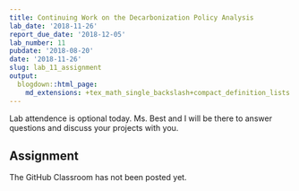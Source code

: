 ```yaml
---
title: Continuing Work on the Decarbonization Policy Analysis
lab_date: '2018-11-26'
report_due_date: '2018-12-05'
lab_number: 11
pubdate: '2018-08-20'
date: '2018-11-26'
slug: lab_11_assignment
output:
  blogdown::html_page:
    md_extensions: +tex_math_single_backslash+compact_definition_lists
---
```

Lab attendence is optional today. Ms. Best and I will be there to answer questions and discuss your projects with you.

## Assignment

The GitHub Classroom has not been posted yet.
